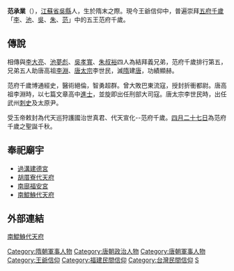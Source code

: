 {{Unreferenced|time=2018-08-22T12:04:37+00:00}} 
{{道教}}
'''范承業'''（{{bd|?||?||}}），[[江蘇省|江蘇省]][[吳縣|吳縣]]人，生於隋末之際。現今王爺信仰中，普遍崇拜[[五府千歲|五府千歲]]「[[李|李]]、[[池|池]]、[[吳|吳]]、[[朱|朱]]、[[范|范]]」中的五王范府千歲。

==傳說==
相傳與[[李大亮|李大亮]]、[[池夢彪|池夢彪]]、[[吳孝寬|吳孝寬]]、[[朱叔裕|朱叔裕]]四人為結拜義兄弟，范府千歲排行第五，兄弟五人助唐高祖[[李淵|李淵]]、[[唐太宗|唐太宗]]李世民，滅[[隋朝|隋]]建[[唐朝|唐]]，功績顯赫。

范府千歲博通經史，醫術絕倫，智勇超群。曾大敗巴東流寇，授封折衝都尉。唐高祖李淵時，以七篇文章高中[[進士|進士]]，並旋即出任刑部大司寇。唐太宗李世民時，出任武州[[刺史|刺史]]及太原尹。

受玉帝敕封為代天巡狩護國治世真君、代天宣化--范府千歲。[[四月廿七|四月二十七日]]為范府千歲之聖誕千秋。

==奉祀廟宇==
*[[過溝建德宮|過溝建德宮]]
*[[胡厝寮代天府|胡厝寮代天府]]
*[[南廍福安宮|南廍福安宮]]
*[[南鯤鯓代天府|南鯤鯓代天府]]

==外部連結==
[https://web.archive.org/web/20120208101306/http://www.nkstemple.org.tw/2010/index.htm 南鯤鯓代天府]

{{DEFAULTSORT:Fan范}}
[[Category:隋朝軍事人物|Category:隋朝軍事人物]]
[[Category:唐朝政治人物|Category:唐朝政治人物]]
[[Category:唐朝軍事人物|Category:唐朝軍事人物]]
[[Category:王爺信仰|Category:王爺信仰]]
[[Category:福建民間信仰|Category:福建民間信仰]]
[[Category:台灣民間信仰|Category:台灣民間信仰]]
[[Category:范姓|S]]